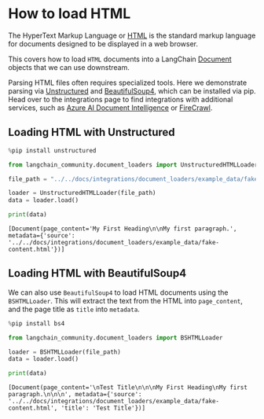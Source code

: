 # How to load HTML

The HyperText Markup Language or [HTML](https://en.wikipedia.org/wiki/HTML) is the standard markup language for documents designed to be displayed in a web browser.

This covers how to load `HTML` documents into a LangChain [Document](https://python.langchain.com/api_reference/core/documents/langchain_core.documents.base.Document.html#langchain_core.documents.base.Document) objects that we can use downstream.

Parsing HTML files often requires specialized tools. Here we demonstrate parsing via [Unstructured](https://docs.unstructured.io) and [BeautifulSoup4](https://beautiful-soup-4.readthedocs.io/en/latest/), which can be installed via pip. Head over to the integrations page to find integrations with additional services, such as [Azure AI Document Intelligence](/oss/python/integrations/document_loaders/azure_document_intelligence) or [FireCrawl](/oss/python/integrations/document_loaders/firecrawl).

## Loading HTML with Unstructured


```python
%pip install unstructured
```


```python
from langchain_community.document_loaders import UnstructuredHTMLLoader

file_path = "../../docs/integrations/document_loaders/example_data/fake-content.html"

loader = UnstructuredHTMLLoader(file_path)
data = loader.load()

print(data)
```
```output
[Document(page_content='My First Heading\n\nMy first paragraph.', metadata={'source': '../../docs/integrations/document_loaders/example_data/fake-content.html'})]
```
## Loading HTML with BeautifulSoup4

We can also use `BeautifulSoup4` to load HTML documents using the `BSHTMLLoader`.  This will extract the text from the HTML into `page_content`, and the page title as `title` into `metadata`.


```python
%pip install bs4
```


```python
from langchain_community.document_loaders import BSHTMLLoader

loader = BSHTMLLoader(file_path)
data = loader.load()

print(data)
```
```output
[Document(page_content='\nTest Title\n\n\nMy First Heading\nMy first paragraph.\n\n\n', metadata={'source': '../../docs/integrations/document_loaders/example_data/fake-content.html', 'title': 'Test Title'})]
```

